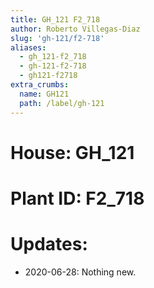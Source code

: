 ```yaml
---
title: GH_121 F2_718
author: Roberto Villegas-Diaz
slug: 'gh-121/f2-718'
aliases:
  - gh_121-f2_718
  - gh-121-f2-718
  - gh121-f2718
extra_crumbs:
  name: GH121
  path: /label/gh-121
---
```


# **House**: GH_121
# **Plant ID**: F2_718
# **Updates**: 
 - 2020-06-28: Nothing new.
